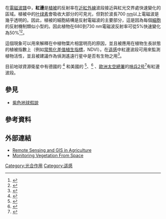 在[[電磁波譜|電磁波譜]]中，'''紅邊'''是[[植被|植被]]的反射率在[[红外线#不同領域的紅外線|近紅外線]]波段接近與紅光交界處快速變化的區域。植被中的[[叶绿素|叶绿素]]會吸收大部分的可見光，但對於波長700 [[奈米|nm]]以上電磁波是幾乎透明的。因此，植被的細胞結構是反射電磁波的主要部分，這是因為每個[[細胞|細胞]]的反射機制類似小型的{{link-en|角反射器|Corner reflector}}。因此植物在680到730 nm電磁波反射率可從5%快速變化為50%<ref>{{cite journal | last1=Horler | first1=D. N. H. | last2=Dockray | first2=M. | last3=Barber | first3=M. | year=1983 | title=The red edge of plant leaf reflectance | journal=International Journal of Remote Sensing | pmid= | volume=4 | issue=2 | pages=273-288 | doi=10.1080/01431168308948546 | bibcode= |arxiv =  }}</ref><ref>{{cite journal | last1=Fiella | first1=I. | last2=Penuelas | first2=J. | year=1994 | title=The red edge position and shape as indicators of plant chlorophyll content, biomass and hydric status | journal=International Journal of Remote Sensing | pmid= | volume=15 | issue=7 | pages=1459-1470 | doi=10.1080/01431169408954177 | bibcode= |arxiv =  }}</ref>。

這個現象可以用來解釋在{{link-en|紅外線攝影|Infrared photography}}中植物葉片相當明亮的原因，並且被應用在植物生長狀態的植被指數上（例如[[常態化差值植生指標|常態化差值植生指標]]，NDVI）。在[[遥感|遥感]]中紅邊波段可用來監測植物活性，並且被建議作為偵測遙遠行星中是否有生物之用<ref>{{cite journal | last1=Seager | first1=S. | last2=Turner | first2=E.L. | last3=Schafer | first3=J. | last4=Ford | first4=E.B. | year=2005 | title=Vegetation's Red Edge: A Possible Spectroscopic Biosignature of Extraterrestrial Plants | journal=Astrobiology | pmid=15941381 | volume=5 | issue=3 | pages=372–390 | doi=10.1089/ast.2005.5.372 | bibcode=2005AsBio...5..372S |arxiv = astro-ph/0503302 }}</ref>。

目前地球資源衛星中有德國的 {{link-en|RapidEye|RapidEye}}<ref>{{Cite web |url=http://blackbridge.com/rapideye/upload/Red_Edge_White_Paper.pdf |title=The RapidEye Red Edge Band |access-date=2014-03-29 |archive-url=https://web.archive.org/web/20140329094944/http://blackbridge.com/rapideye/upload/Red_Edge_White_Paper.pdf |archive-date=2014-03-29 |dead-url=yes }}</ref> 和美國的 {{link-en|WorldView-2|WorldView-2}}<ref>{{Cite web |url=http://www.satimagingcorp.com/media/pdf/WorldView-2_8-Band_Applications_Whitepaper.pdf |title=The Benefits of the 8 Spectral Bands of WorldView-2 |access-date=2014-03-29 |archive-date=2012-10-12 |archive-url=https://web.archive.org/web/20121012151754/http://www.satimagingcorp.com/media/pdf/WorldView-2_8-Band_Applications_Whitepaper.pdf |dead-url=no }}</ref>、{{link-en|WorldView-3|WorldView-3}}<ref name="eoPortal_WV3">{{cite web |url=https://directory.eoportal.org/web/eoportal/satellite-missions/v-w-x-y-z/worldview-3 |title=WorldView-3 (WV-3) |work=eoPortal |publisher=European Space Agency |accessdate=2014-08-13 |archive-date=2021-01-19 |archive-url=https://web.archive.org/web/20210119121835/https://directory.eoportal.org/web/eoportal/satellite-missions/v-w-x-y-z/worldview-3 |dead-url=no }}</ref> 、[[歐洲太空總署|歐洲太空總署]]的[[哨兵2号|哨兵2号]]<ref>{{Cite web |url=http://www.esa.int/Our_Activities/Observing_the_Earth/Copernicus/Sentinel-2/Instrument |title=Instrument / Sentinel-2 / Copernicus / Observing the Earth / Our - ESA |access-date=2016-10-20 |archive-date=2019-10-11 |archive-url=https://web.archive.org/web/20191011051908/http://www.esa.int/Our_Activities/Observing_the_Earth/Copernicus/Sentinel-2/Instrument |dead-url=no }}</ref>有紅邊波段。

==參見==
* [[紫色地球假說|紫色地球假說]]

==參考資料==
{{reflist}}

==外部連結==
*[http://www.seos-project.eu/modules/agriculture/agriculture-c01-s02.html Remote Sensing and GIS in Agriculture] {{Wayback|url=http://www.seos-project.eu/modules/agriculture/agriculture-c01-s02.html |date=20190114192436 }}
*[http://www.eumetrain.org/data/3/36/print.htm Monitoring Vegetation From Space] {{Wayback|url=http://www.eumetrain.org/data/3/36/print.htm |date=20200811201234 }}

[[Category:光合作用|Category:光合作用]]
[[Category:遥感|Category:遥感]]